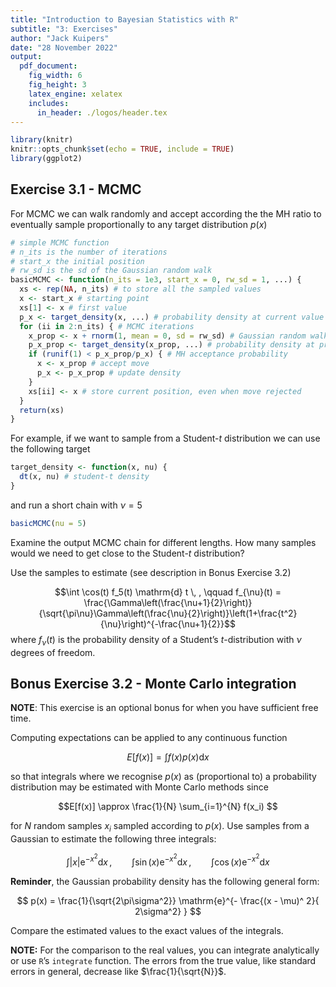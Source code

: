 ```yaml
---
title: "Introduction to Bayesian Statistics with R"
subtitle: "3: Exercises"
author: "Jack Kuipers"
date: "28 November 2022"
output:
  pdf_document:
    fig_width: 6
    fig_height: 3
    latex_engine: xelatex
    includes:
      in_header: ./logos/header.tex
---
```


```r
library(knitr)
knitr::opts_chunk$set(echo = TRUE, include = TRUE)
library(ggplot2)
```


## Exercise 3.1 - MCMC

For MCMC we can walk randomly and accept according the the MH ratio to eventually sample proportionally to any target distribution $p(x)$

```r
# simple MCMC function
# n_its is the number of iterations
# start_x the initial position
# rw_sd is the sd of the Gaussian random walk
basicMCMC <- function(n_its = 1e3, start_x = 0, rw_sd = 1, ...) {
  xs <- rep(NA, n_its) # to store all the sampled values
  x <- start_x # starting point
  xs[1] <- x # first value
  p_x <- target_density(x, ...) # probability density at current value of x
  for (ii in 2:n_its) { # MCMC iterations
    x_prop <- x + rnorm(1, mean = 0, sd = rw_sd) # Gaussian random walk to propose next x
    p_x_prop <- target_density(x_prop, ...) # probability density at proposed x
    if (runif(1) < p_x_prop/p_x) { # MH acceptance probability
      x <- x_prop # accept move
      p_x <- p_x_prop # update density
    }
    xs[ii] <- x # store current position, even when move rejected
  }
  return(xs)
}
```

For example, if we want to sample from a Student-$t$ distribution we can use the following target

```r
target_density <- function(x, nu) {
  dt(x, nu) # student-t density
}
```

and run a short chain with $\nu = 5$ 

```r
basicMCMC(nu = 5)
```

Examine the output MCMC chain for different lengths. How many samples would we need to get close to the Student-$t$ distribution?

Use the samples to estimate (see description in Bonus Exercise 3.2)

$$\int \cos(t) f_5(t) \mathrm{d} t \, , \qquad f_{\nu}(t) = \frac{\Gamma\left(\frac{\nu+1}{2}\right)}{\sqrt{\pi\nu}\Gamma\left(\frac{\nu}{2}\right)}\left(1+\frac{t^2}{\nu}\right)^{-\frac{\nu+1}{2}}$$
where $f_{\nu}(t)$ is the probability density of a Student's $t$-distribution with $\nu$ degrees of freedom. 

## Bonus Exercise 3.2 - Monte Carlo integration

**NOTE**: This exercise is an optional bonus for when you have sufficient free time.

Computing expectations can be applied to any continuous function

$$E[f(x)] = \int f(x) p(x) \mathrm{d} x$$

so that integrals where we recognise $p(x)$ as (proportional to) a probability distribution may be estimated with Monte Carlo methods since 

$$E[f(x)] \approx \frac{1}{N} \sum_{i=1}^{N} f(x_i) $$

for $N$ random samples $x_i$ sampled according to $p(x)$. Use samples from a Gaussian to estimate the following three integrals:

$$\int \vert x \vert \mathrm{e}^{-x^2} \mathrm{d} x \, , \qquad \int \sin(x) \mathrm{e}^{-x^2} \mathrm{d} x\, , \qquad \int \cos(x) \mathrm{e}^{-x^2} \mathrm{d} x$$

**Reminder**, the Gaussian probability density has the following general form:

$$
p(x) = \frac{1}{\sqrt{2\pi\sigma^2}} \mathrm{e}^{- \frac{(x - \mu)^ 2}{ 2\sigma^2} }
$$

Compare the estimated values to the exact values of the integrals.

**NOTE:** For the comparison to the real values, you can integrate analytically or use `R`'s `integrate` function. The errors from the true value, like standard errors in general, decrease like $\frac{1}{\sqrt{N}}$.